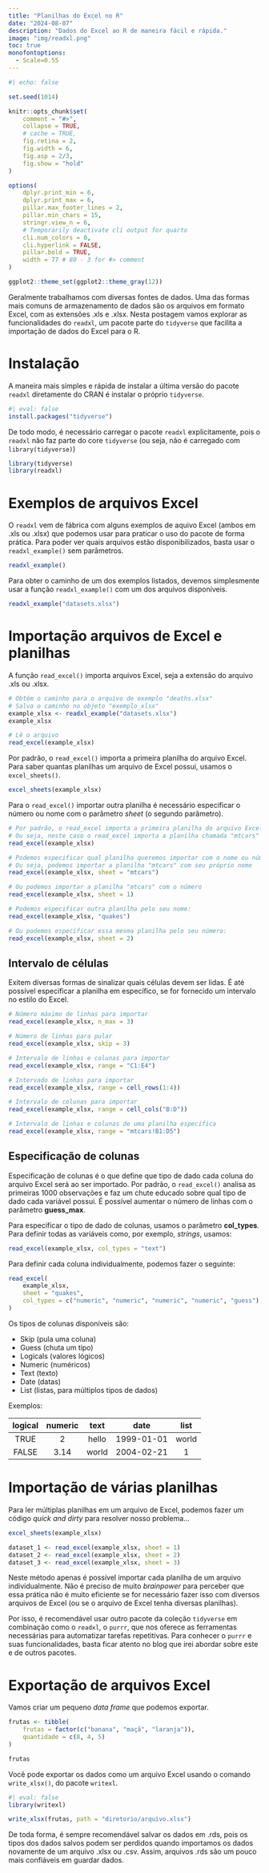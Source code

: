 ```yaml
---
title: "Planilhas do Excel no R"
date: "2024-08-07"
description: "Dados do Excel ao R de maneira fácil e rápida."
image: "img/readxl.png"
toc: true
monofontoptions: 
  - Scale=0.55
---
```


```r
#| echo: false

set.seed(1014)

knitr::opts_chunk$set(
    comment = "#>",
    collapse = TRUE,
    # cache = TRUE,
    fig.retina = 2,
    fig.width = 6,
    fig.asp = 2/3,
    fig.show = "hold"
)

options(
    dplyr.print_min = 6,
    dplyr.print_max = 6,
    pillar.max_footer_lines = 2,
    pillar.min_chars = 15,
    stringr.view_n = 6,
    # Temporarily deactivate cli output for quarto
    cli.num_colors = 0,
    cli.hyperlink = FALSE,
    pillar.bold = TRUE,
    width = 77 # 80 - 3 for #> comment
)

ggplot2::theme_set(ggplot2::theme_gray(12))
```

Geralmente trabalhamos com diversas fontes de dados. Uma das formas mais comuns de armazenamento de dados são os arquivos em formato Excel, com as extensões .xls e .xlsx. Nesta postagem vamos explorar as funcionalidades do `readxl`, um pacote parte do `tidyverse` que facilita a importação de dados do Excel para o R.

# Instalação

A maneira mais simples e rápida de instalar a última versão do pacote `readxl` diretamente do CRAN é instalar o próprio `tidyverse`.

```r
#| eval: false
install.packages("tidyverse")
```

De todo modo, é necessário carregar o pacote `readxl` explicitamente, pois o `readxl` não faz parte do core `tidyverse` (ou seja, não é carregado com `library(tidyverse)`)

```r
library(tidyverse)
library(readxl)
```

# Exemplos de arquivos Excel

O `readxl` vem de fábrica com alguns exemplos de aquivo Excel (ambos em .xls ou .xlsx) que podemos usar para praticar o uso do pacote de forma prática. Para poder ver quais arquivos estão disponibilizados, basta usar o `readxl_example()` sem parâmetros.

```r
readxl_example()
```

Para obter o caminho de um dos exemplos listados, devemos simplesmente usar a função `readxl_example()` com um dos arquivos disponíveis.

```r
readxl_example("datasets.xlsx")
```

# Importação arquivos de Excel e planilhas

A função `read_excel()` importa arquivos Excel, seja a extensão do arquivo .xls ou .xlsx.

```r
# Obtém o caminho para o arquivo de exemplo "deaths.xlsx"
# Salva o caminho no objeto "exemplo_xlsx"
example_xlsx <- readxl_example("datasets.xlsx")
example_xlsx

# Lê o arquivo
read_excel(example_xlsx)
```

Por padrão, o `read_excel()` importa a primeira planilha do arquivo Excel. Para saber quantas planilhas um arquivo de Excel possui, usamos o `excel_sheets()`.

```r
excel_sheets(example_xlsx)
```

Para o `read_excel()` importar outra planilha é necessário especificar o número ou nome com o parâmetro *sheet* (o segundo parâmetro).

```r
# Por padrão, o read_excel importa a primeira planilha do arquivo Excel
# Ou seja, neste caso o read_excel importa a planilha chamada "mtcars" por padrão
read_excel(example_xlsx)

# Podemos especificar qual planilha queremos importar com o nome ou número da planilha
# Ou seja, podemos importar a planilha "mtcars" com seu próprio nome
read_excel(example_xlsx, sheet = "mtcars")

# Ou podemos importar a planilha "mtcars" com o número
read_excel(example_xlsx, sheet = 1)

# Podemos especificar outra planilha pelo seu nome:
read_excel(example_xlsx, "quakes")

# Ou podemos especificar essa mesma planilha pelo seu número:
read_excel(example_xlsx, sheet = 2)
```

## Intervalo de células

Exitem diversas formas de sinalizar quais células devem ser lidas. É até possível especificar a planilha em específico, se for fornecido um intervalo no estilo do Excel.

```r
# Número máximo de linhas para importar
read_excel(example_xlsx, n_max = 3)

# Número de linhas para pular
read_excel(example_xlsx, skip = 3)

# Intervalo de linhas e colunas para importar
read_excel(example_xlsx, range = "C1:E4")

# Intervado de linhas para importar
read_excel(example_xlsx, range = cell_rows(1:4))

# Intervalo de colunas para importar
read_excel(example_xlsx, range = cell_cols("B:D"))

# Intervalo de linhas e colunas de uma planilha específica
read_excel(example_xlsx, range = "mtcars!B1:D5")
```

## Especificação de colunas

Especificação de colunas é o que define que tipo de dado cada coluna do arquivo Excel será ao ser importado. Por padrão, o `read_excel()` analisa as primeiras 1000 observações e faz um chute educado sobre qual tipo de dado cada variável possui. É possível aumentar o número de linhas com o parâmetro **guess_max**.

Para especificar o tipo de dado de colunas, usamos o parâmetro **col_types**. Para definir todas as variáveis como, por exemplo, *strings*, usamos:

```r
read_excel(example_xlsx, col_types = "text")
```

Para definir cada coluna individualmente, podemos fazer o seguinte:

```r
read_excel(
    example_xlsx,
    sheet = "quakes",
    col_types = c("numeric", "numeric", "numeric", "numeric", "guess")
)
```

Os tipos de colunas disponíveis são:

-   Skip (pula uma coluna)
-   Guess (chuta um tipo)
-   Logicals (valores lógicos)
-   Numeric (numéricos)
-   Text (texto)
-   Date (datas)
-   List (listas, para múltiplos tipos de dados)

Exemplos:

| logical | numeric | text  |    date    | list  |
|:-------:|:-------:|:-----:|:----------:|:-----:|
|  TRUE   |    2    | hello | 1999-01-01 | world |
|  FALSE  |  3.14   | world | 2004-02-21 |   1   |

# Importação de várias planilhas

Para ler múltiplas planilhas em um arquivo de Excel, podemos fazer um código *quick and dirty* para resolver nosso problema...

```r
excel_sheets(example_xlsx)

dataset_1 <- read_excel(example_xlsx, sheet = 1)
dataset_2 <- read_excel(example_xlsx, sheet = 2)
dataset_3 <- read_excel(example_xlsx, sheet = 3)
```

Neste método apenas é possível importar cada planilha de um arquivo individualmente. Não é preciso de muito *brainpower* para perceber que essa prática não é muito eficiente se for necessário fazer isso com diversos arquivos de Excel (ou se o arquivo de Excel tenha diversas planilhas).

Por isso, é recomendável usar outro pacote da coleção `tidyverse` em combinação como o `readxl`, o `purrr`, que nos oferece as ferramentas necessárias para automatizar tarefas repetitivas. Para conhecer o `purrr` e suas funcionalidades, basta ficar atento no blog que irei abordar sobre este e de outros pacotes.

# Exportação de arquivos Excel

Vamos criar um pequeno *data frame* que podemos exportar.

```r
frutas <- tibble(
    frutas = factor(c("banana", "maçã", "laranja")),
    quantidade = c(8, 4, 5)
)

frutas
```

Você pode exportar os dados como um arquivo Excel usando o comando `write_xlsx()`, do pacote `writexl`.

```r
#| eval: false
library(writexl)

write_xlsx(frutas, path = "diretorio/arquivo.xlsx")
```

De toda forma, é sempre recomendável salvar os dados em .rds, pois os tipos dos dados salvos podem ser perdidos quando importamos os dados novamente de um arquivo .xlsx ou .csv. Assim, arquivos .rds são um pouco mais confiáveis em guardar dados.
